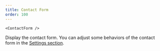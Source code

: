 ```yaml
---
title: Contact Form
order: 100
---
```

```
<ContactForm />
```
Display the contact form. You can adjust some behaviors of the contact form in the [Settings section](/gently-hugged/contents/settings/contact-form-settings/).